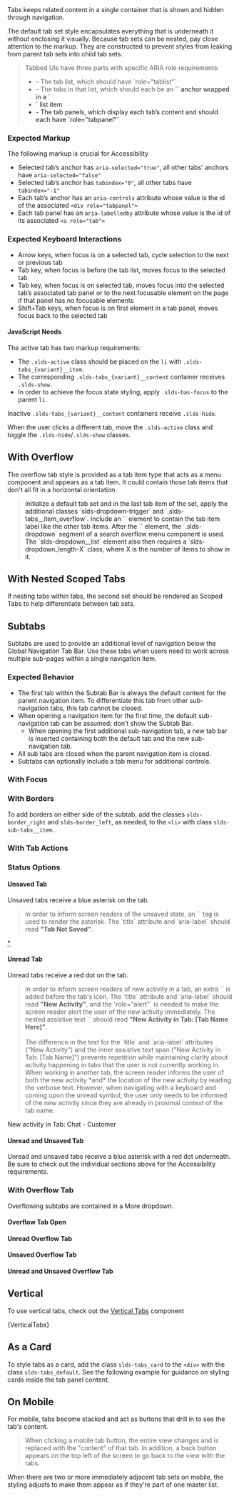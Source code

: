 
<div className="doc lead">
  Tabs keeps related content in a single container that is shown and hidden through navigation.
</div>

<Example title="Tabs Base">
  <CodeView style={{height: '200px'}}>
    <BaseTabs />
  </CodeView>
</Example>

The default tab set style encapsulates everything that is underneath it without enclosing it visually. Because tab sets can be nested, pay close attention to the markup. They are constructed to prevent styles from leaking from parent tab sets into child tab sets.

<Blockquote type="a11y" header="Accessibility Roles">
  Tabbed UIs have three parts with specific ARIA role requirements:
  <ul>
    <li>- The tab list, which should have `role="tablist"`</li>
    <li>- The tabs in that list, which should each be an `<a role="tab">` anchor wrapped in a `<li role="presentation">` list item</li>
    <li>- The tab panels, which display each tab’s content and should each have `role="tabpanel"`</li>
  </ul>
</Blockquote>

### Expected Markup
The following markup is crucial for Accessibility
- Selected tab’s anchor has `aria-selected="true"`, all other tabs’ anchors have `aria-selected="false"`
- Selected tab’s anchor has `tabindex="0"`, all other tabs have `tabindex="-1"`
- Each tab’s anchor has an `aria-controls` attribute whose value is the id of the associated `<div role="tabpanel">`
- Each tab panel has an `aria-labelledby` attribute whose value is the id of its associated `<a role="tab">`

### Expected Keyboard Interactions
- Arrow keys, when focus is on a selected tab, cycle selection to the next or previous tab
- Tab key, when focus is before the tab list, moves focus to the selected tab
- Tab key, when focus is on selected tab, moves focus into the selected tab’s associated tab panel or to the next focusable element on the page if that panel has no focusable elements
- Shift+Tab keys, when focus is on first element in a tab panel, moves focus back to the selected tab

#### JavaScript Needs

The active tab has two markup requirements:
- The `.slds-active` class should be placed on the `li` with `.slds-tabs_{variant}__item`.
- The corresponding `.slds-tabs_{variant}__content` container receives `.slds-show`.
- In order to achieve the focus state styling, apply `.slds-has-focus` to the parent `li`.

Inactive `.slds-tabs_{variant}__content` containers receive `.slds-hide`.

When the user clicks a different tab, move the `.slds-active` class and toggle the `.slds-hide`/`.slds-show` classes.

## With Overflow
The overflow tab style is provided as a tab item type that acts as a menu component and appears as a tab item. It could contain those tab items that don't all fit in a horizontal orientation.

<Example title="Tabs Overflowing">
  <CodeView style={{height: '200px'}}>
    <Overflowing />
  </CodeView>
</Example>

<Blockquote type="note" header="Implementation Guidelines">
  Initialize a default tab set and in the last tab item of the set, apply the additional classes `slds-dropdown-trigger` and `.slds-tabs__item_overflow`. Include an `<a>` element to contain the tab item label like the other tab items. After the `<a>` element, the `.slds-dropdown` segment of a search overflow menu component is used. The `slds-dropdown__list` element also then requires a `slds-dropdown_length-X` class, where X is the number of items to show in it.
</Blockquote>

## With Nested Scoped Tabs

If nesting tabs within tabs, the second set should be rendered as Scoped Tabs to help differentiate between tab sets.

<Example title="Tabs with Nested Scoped Tabs">
  <CodeView style={{height: '200px'}}>
    <TabsWithNestedScopedTabs />
  </CodeView>
</Example>

## Subtabs

Subtabs are used to provide an additional level of navigation below the Global Navigation Tab Bar. Use these tabs when users need to work across multiple sub-pages within a single navigation item.

<Example title="Tabs with Subtabs">
  <CodeView style={{height: '100px'}}>
    <SubTabSet />
  </CodeView>
</Example>

### Expected Behavior

- The first tab within the Subtab Bar is always the default content for the parent navigation item. To differentiate this tab from other sub-navigation tabs, this tab cannot be closed.
- When opening a navigation item for the first time, the default sub-navigation tab can be assumed; don’t show the Subtab Bar.
  - When opening the first additional sub-navigation tab, a new tab bar is inserted containing both the default tab and the new sub-navigation tab.
- All sub tabs are closed when the parent navigation item is closed.
- Subtabs can optionally include a tab menu for additional controls.

### With Focus

<Example title="Subtabs on Focus">
  <CodeView style={{height: '100px'}}>
    <TabWithFocus />
  </CodeView>
</Example>

### With Borders

To add borders on either side of the subtab, add the classes `slds-border_right` and `slds-border_left`, as needed, to the `<li>` with class `slds-sub-tabs__item`.

<Example title="Subtabs with Borders">
  <CodeView style={{height: '100px'}}>
    <TabsWithBorders />
  </CodeView>
</Example>

### With Tab Actions

<Example title="Subtabs with Actions">
  <CodeView style={{height: '100px'}}>
    <TabActionOverflow />
  </CodeView>
</Example>

### Status Options
#### Unsaved Tab

Unsaved tabs receive a blue asterisk on the tab.

<Example title="Subtab Unsaved">
  <CodeView style={{height: '100px'}}>
    <StatusTab itemUnsaved/>
  </CodeView>
</Example>

<Blockquote header="Additional Tag for Accessibility" type="a11y">
  In order to inform screen readers of the unsaved state, an `<abbr>` tag is used to render the asterisk. The `title` attribute and `aria-label` should read <b>"Tab Not Saved"</b>.
</Blockquote>

<CodeBlock toggleCode={false}>
  <abbr className="slds-indicator_unsaved" title="Tab Not Saved" aria-label="Tab Not Saved">*</abbr>
</CodeBlock>


#### Unread Tab

Unread tabs receive a red dot on the tab.

<Example title="Subtab Unread">
  <CodeView style={{height: '100px'}}>
    <StatusTab hasNotification/>
  </CodeView>
</Example>

<Blockquote header="Additional Span for Accessibility" type="a11y">
  In order to inform screen readers of new activity in a tab, an extra `<span>` is added before the tab's icon. The `title` attribute and `aria-label` should read <b>"New Activity"</b>, and the `role="alert"` is needed to make the screen reader alert the user of the new activity immediately. The nested assistive text `<span>` should read <b>"New Activity in Tab: [Tab Name Here]"</b>.
  <br/><br/>
  The difference in the text for the `title` and `aria-label` attributes ("New Activity") and the inner assistive text span ("New Activity in Tab: [Tab Name]") prevents repetition while maintaining clarity about activity happening in tabs that the user is not currently working in. When working in another tab, the screen reader informs the user of both the new activity *and* the location of the new activity by reading the verbose text. However, when navigating with a keyboard and coming upon the unread symbol, the user only needs to be informed of the new activity since they are already in proximal context of the tab name.
</Blockquote>

<CodeBlock toggleCode={false}>
  <span aria-label="New Activity" className="slds-indicator_unread" role="alert" title="New Activity">
    <span className="slds-assistive-text">New activity in Tab: Chat - Customer</span>
  </span>
</CodeBlock>

#### Unread and Unsaved Tab

Unread and unsaved tabs receive a blue asterisk with a red dot underneath. Be sure to check out the individual sections above for the Accessibility requirements.

<Example title="Subtab unread and unsaved">
  <CodeView style={{height: '100px'}}>
    <StatusTab itemUnsaved hasNotification/>
  </CodeView>
</Example>

### With Overflow Tab

Overflowing subtabs are contained in a More dropdown.

<Example title="Subtab with Overflow">
  <CodeView style={{height: '100px'}}>
    <OverflowSubtabs />
  </CodeView>
</Example>

#### Overflow Tab Open

<Example title="Subtabs with Overflow Open">
  <CodeView style={{height: '200px'}}>
    <OverflowSubtabs isOpen />
  </CodeView>
</Example>

#### Unread Overflow Tab

<Example title="Subtab with Unread Overflow">
  <CodeView style={{height: '200px'}}>
    <OverflowSubtabs isOpen itemUnread/>
  </CodeView>
</Example>

#### Unsaved Overflow Tab

<Example title="Subtab with Unsaved Overflow">
  <CodeView style={{height: '200px'}}>
    <OverflowSubtabs isOpen itemUnsaved/>
  </CodeView>
</Example>

#### Unread and Unsaved Overflow Tab

<Example title="Subtab with Unread and Unsaved Overflow">
  <CodeView style={{height: '200px'}}>
    <OverflowSubtabs isOpen itemUnread itemUnsaved/>
  </CodeView>
</Example>

## Vertical

To use vertical tabs, check out the [Vertical Tabs](../components/vertical-tabs) component

<Example title="Tabs as Vertical">
  {VerticalTabs}
</Example>

## As a Card

To style tabs as a card, add the class `slds-tabs_card` to the `<div>` with the class `slds-tabs_default`. See the following example for guidance on styling cards inside the tab panel content.

<Example title="Tabs as a Card">
  <CodeView style={{height: '600px'}}>
    <TabsWithCards />
  </CodeView>
</Example>

## On Mobile

For mobile, tabs become stacked and act as buttons that drill in to see the tab's content.

<Blockquote header="Expected Interaction" type="note">
  When clicking a mobile tab button, the entire view changes and is replaced with the "content" of that tab. In addition, a back button appears on the top left of the screen to go back to the view with the tabs.
</Blockquote>

<Example title="Tabs on Mobile">
  <CodeView style={{width: '300px', height: '200px', maxWidth: '100%'}}>
    <MobileStacked />
  </CodeView>
</Example>

When there are two or more immediately adjacent tab sets on mobile, the styling adjusts to make them appear as if they're part of one master list.

<Example title="Tabs Adjacent on Mobile">
  <CodeView style={{width: '300px', height: '250px', maxWidth: '100%'}}>
    <AdjacentMobileStacked />
  </CodeView>
</Example>
